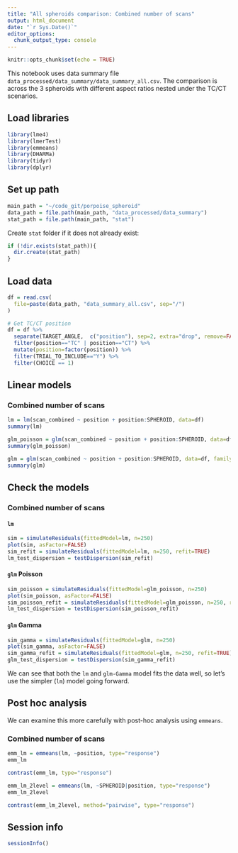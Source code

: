```yaml
---
title: "All spheroids comparison: Combined number of scans"
output: html_document
date: "`r Sys.Date()`"
editor_options:
  chunk_output_type: console
---
```


```r
knitr::opts_chunk$set(echo = TRUE)
```

This notebook uses data summary file `data_processed/data_summary/data_summary_all.csv`. The comparison is across the 3 spheroids with different aspect ratios nested under the TC/CT scenarios.



## Load libraries
```r
library(lme4)
library(lmerTest)
library(emmeans)
library(DHARMa)
library(tidyr)
library(dplyr)
```


## Set up path
```r
main_path = "~/code_git/porpoise_spheroid"
data_path = file.path(main_path, "data_processed/data_summary")
stat_path = file.path(main_path, "stat")
```

Create `stat` folder if it does not already exist:
```r
if (!dir.exists(stat_path)){
  dir.create(stat_path)
}
```


## Load data
```r
df = read.csv(
  file=paste(data_path, "data_summary_all.csv", sep="/")
)

# Get TC/CT position
df = df %>%
  separate(TARGET_ANGLE,  c("position"), sep=2, extra="drop", remove=FALSE) %>%
  filter(position=="TC" | position=="CT") %>%
  mutate(position=factor(position)) %>%
  filter(TRIAL_TO_INCLUDE=="Y") %>%
  filter(CHOICE == 1)
```


## Linear models

### Combined number of scans
```r
lm = lm(scan_combined ~ position + position:SPHEROID, data=df)
summary(lm)

glm_poisson = glm(scan_combined ~ position + position:SPHEROID, data=df, family=poisson)
summary(glm_poisson)

glm = glm(scan_combined ~ position + position:SPHEROID, data=df, family=Gamma(link="log"))
summary(glm)
```



## Check the models

### Combined number of scans

#### `lm`
```r
sim = simulateResiduals(fittedModel=lm, n=250)
plot(sim, asFactor=FALSE)
sim_refit = simulateResiduals(fittedModel=lm, n=250, refit=TRUE)
lm_test_dispersion = testDispersion(sim_refit)
```

#### `glm` Poisson
```r
sim_poisson = simulateResiduals(fittedModel=glm_poisson, n=250)
plot(sim_poisson, asFactor=FALSE)
sim_poisson_refit = simulateResiduals(fittedModel=glm_poisson, n=250, refit=TRUE)
lm_test_dispersion = testDispersion(sim_poisson_refit)
```

#### `glm` Gamma
```r
sim_gamma = simulateResiduals(fittedModel=glm, n=250)
plot(sim_gamma, asFactor=FALSE)
sim_gamma_refit = simulateResiduals(fittedModel=glm, n=250, refit=TRUE)
glm_test_dispersion = testDispersion(sim_gamma_refit)
```

We can see that both the `lm` and `glm-Gamma` model fits the data well, so let’s use the simpler (`lm`) model going forward.




## Post hoc analysis

We can examine this more carefully with post-hoc analysis using `emmeans`.

### Combined number of scans
```r
emm_lm = emmeans(lm, ~position, type="response")
emm_lm

contrast(emm_lm, type="response")

emm_lm_2level = emmeans(lm, ~SPHEROID|position, type="response")
emm_lm_2level

contrast(emm_lm_2level, method="pairwise", type="response")
```



## Session info
```r
sessionInfo()
```

